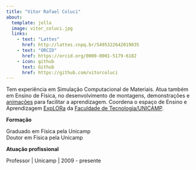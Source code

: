 ```yaml
---
title: "Vitor Rafael Coluci"
about:
  template: jolla
  image: vitor_coluci.jpg
  links:
    - text: "Lattes"
      href: http://lattes.cnpq.br/5495322642019035
    - text: "ORCID"
      href: https://orcid.org/0000-0001-5179-6182
    - icon: github
      text: Github
      href: https://github.com/vitorcoluci
---
```


Tem experiência em Simulação Computacional de Materiais. Atua também em Ensino de Física, no desenvolvimento de montagens, demonstrações e [animações](https://www.youtube.com/channel/UCzag-DfragRY081pw4QgZZg){.external} para facilitar a aprendizagem.
Coordena o espaço de Ensino e Aprendizagem [ExpLORa](https://wordpress.ft.unicamp.br/explora/){.external} da [Faculdade de Tecnologia/UNICAMP](https://wwwft.unicamp.br){.external}.

**Formação**

Graduado em Física pela Unicamp  
Doutor em Física pela Unicamp

**Atuação profissional**

Professor | Unicamp | 2009 - presente 
